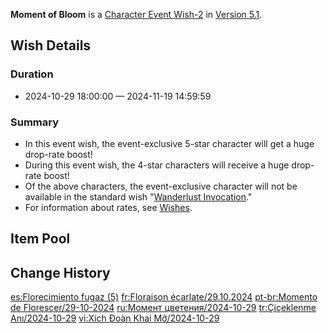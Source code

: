 {{Wish
|name              = Moment of Bloom 2024-10-29
|image             = Moment of Bloom 2024-10-29.png
|type              = Character Event
|type2             = Character Event-2
|duration          = event
|time_start        = 2024-10-29 18:00:00
|time_end          = 2024-11-19 14:59:59
|link              = https://genshin.hoyoverse.com/en/news/detail/126570
|preceding         = Forgefire's Blessing/2024-10-09
|preceding2        = Of Silken Clouds Woven/2024-10-09
|succeeding        = Piercing Shot's Crimson Wake/2024-11-20
|succeeding2       = Conjuring Chiaroscuro/2024-11-20
|alongside         = The Moongrass' Enlightenment/2024-10-29
|alongside2        = Epitome Invocation/2024-10-29
|previous          = Moment of Bloom/2023-09-27
}}
'''Moment of Bloom''' is a [[Character Event Wish-2]] in [[Version 5.1]].

==Wish Details==
===Duration===
* 2024-10-29 18:00:00 &mdash; 2024-11-19 14:59:59

===Summary===
* In this event wish, the event-exclusive 5-star character {{Wish Item|Hu Tao}} will get a huge drop-rate boost!
* During this event wish, the 4-star characters {{Wish Item|Sethos; Xingqiu; Kuki Shinobu}} will receive a huge drop-rate boost!
* Of the above characters, the event-exclusive character will not be available in the standard wish "[[Wanderlust Invocation]]."
* For information about rates, see [[Wish]]es.

==Item Pool==
{{Wish Pool
|character_5_F = Hu Tao
|character_4_F = Sethos; Xingqiu; Kuki Shinobu
|character_5   = Dehya; Diluc; Jean; Keqing; Mona; Qiqi; Tighnari
|character_4   = Barbara; Beidou; Bennett; Candace; Charlotte; Chevreuse; Chongyun; Collei; Diona; Dori; Faruzan; Fischl; Freminet; Gaming; Gorou; Kachina; Kaveh; Kirara; Kujou Sara; Layla; Lynette; Mika; Ningguang; Noelle; Razor; Rosaria; Sayu; Shikanoin Heizou; Sucrose; Thoma; Xiangling; Xinyan; Yanfei; Yaoyao; Yun Jin
|weapon_4      = Dragon's Bane; Eye of Perception; Favonius Codex; Favonius Greatsword; Favonius Lance; Favonius Sword; Favonius Warbow; Lion's Roar; Rainslasher; Rust; Sacrificial Bow; Sacrificial Fragments; Sacrificial Greatsword; Sacrificial Sword; The Bell; The Flute; The Stringless; The Widsith
|weapon_3      = Black Tassel; Bloodtainted Greatsword; Cool Steel; Debate Club; Emerald Orb; Ferrous Shadow; Harbinger of Dawn; Magic Guide; Raven Bow; Sharpshooter's Oath; Skyrider Sword; Slingshot; Thrilling Tales of Dragon Slayers
}}

==Change History==
{{Change History|5.1}}

[[es:Florecimiento fugaz (5)]]
[[fr:Floraison écarlate/29.10.2024]]
[[pt-br:Momento de Florescer/29-10-2024]]
[[ru:Момент цветения/2024-10-29]]
[[tr:Çiçeklenme Anı/2024-10-29]]
[[vi:Xích Đoàn Khai Mở/2024-10-29]]